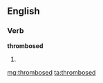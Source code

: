 ==English==

===Verb===
'''thrombosed'''

# {{past of|thrombose}}

[[mg:thrombosed]]
[[ta:thrombosed]]